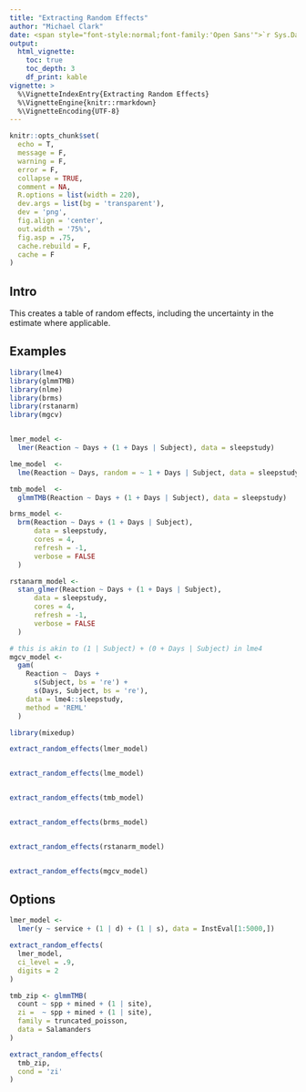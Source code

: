 ```yaml
---
title: "Extracting Random Effects"
author: "Michael Clark"
date: <span style="font-style:normal;font-family:'Open Sans'">`r Sys.Date()`</span>
output:
  html_vignette:
    toc: true
    toc_depth: 3
    df_print: kable
vignette: >
  %\VignetteIndexEntry{Extracting Random Effects}
  %\VignetteEngine{knitr::rmarkdown}
  %\VignetteEncoding{UTF-8}
---
```


```r
knitr::opts_chunk$set(
  echo = T,
  message = F,
  warning = F,
  error = F,
  collapse = TRUE,
  comment = NA,
  R.options = list(width = 220),
  dev.args = list(bg = 'transparent'),
  dev = 'png',
  fig.align = 'center',
  out.width = '75%',
  fig.asp = .75,
  cache.rebuild = F,
  cache = F
)
```





## Intro

This creates a table of random effects, including the uncertainty in the estimate where applicable. 

## Examples

```r
library(lme4)
library(glmmTMB)
library(nlme)
library(brms)
library(rstanarm)
library(mgcv)


lmer_model <-
  lmer(Reaction ~ Days + (1 + Days | Subject), data = sleepstudy)

lme_model  <-
  lme(Reaction ~ Days, random = ~ 1 + Days | Subject, data = sleepstudy)

tmb_model  <-
  glmmTMB(Reaction ~ Days + (1 + Days | Subject), data = sleepstudy)

brms_model <-
  brm(Reaction ~ Days + (1 + Days | Subject), 
      data = sleepstudy,
      cores = 4,
      refresh = -1,
      verbose = FALSE
  )

rstanarm_model <-
  stan_glmer(Reaction ~ Days + (1 + Days | Subject), 
      data = sleepstudy,
      cores = 4,
      refresh = -1,
      verbose = FALSE
  )

# this is akin to (1 | Subject) + (0 + Days | Subject) in lme4
mgcv_model <-
  gam(
    Reaction ~  Days +
      s(Subject, bs = 're') +
      s(Days, Subject, bs = 're'),
    data = lme4::sleepstudy,
    method = 'REML'
  )
```


```r
library(mixedup)

extract_random_effects(lmer_model)


extract_random_effects(lme_model)


extract_random_effects(tmb_model)


extract_random_effects(brms_model)


extract_random_effects(rstanarm_model)


extract_random_effects(mgcv_model)
```

## Options

```r
lmer_model <-
  lmer(y ~ service + (1 | d) + (1 | s), data = InstEval[1:5000,])

extract_random_effects(
  lmer_model,
  ci_level = .9,
  digits = 2
)
```

```r
tmb_zip <- glmmTMB(
  count ~ spp + mined + (1 | site),
  zi =  ~ spp + mined + (1 | site),
  family = truncated_poisson,
  data = Salamanders
)

extract_random_effects(
  tmb_zip,
  cond = 'zi'
)
```


